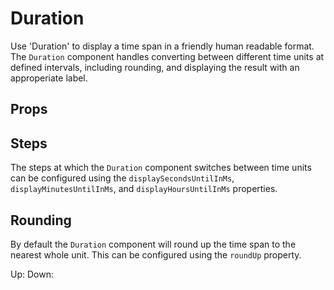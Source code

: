 
<Meta title="Components/Duration/Overview" component={Duration} />

# Duration

Use 'Duration' to display a time span in a friendly human readable format. The `Duration` component handles converting 
between different time units at defined intervals, including rounding, and displaying the result with an approperiate label.

<Canvas>
  <Duration milliseconds={1000} /> 
  <Duration milliseconds={60000} /> 
  <Duration milliseconds={7200000} /> 
  <Duration milliseconds={86400000} />
</Canvas>

## Props

<ArgsTable of={Duration} />

## Steps

The steps at which the `Duration` component switches between time units can be configured using the 
`displaySecondsUntilInMs`, `displayMinutesUntilInMs`, and `displayHoursUntilInMs` properties.

<Canvas>
  <Story name="Steps">
       <Duration milliseconds={3600000} displayMinutesUntilInMs={3600000} /> 
  </Story>
</Canvas>  

## Rounding

By default the `Duration` component will round up the time span to the nearest whole unit. This can be configured using the
`roundUp` property.

<Canvas>
  Up: <Duration milliseconds={60001} roundUp={true} /> 
  Down: <Duration milliseconds={60001} roundUp={false} as="p" /> 
</Canvas>  